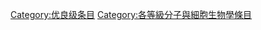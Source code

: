 {{Articles by Quality|topic=分子与细胞生物学|project=分子与细胞生物学|format=TOC}}
{{Wikipedia category}}
{{emptycat}}

{{catmore1|[[Wikipedia:分子與細胞生物學專題|Wikipedia:分子與細胞生物學專題]]}}

[[Category:优良级条目|Category:优良级条目]]
[[Category:各等級分子與細胞生物學條目|Category:各等級分子與細胞生物學條目]]